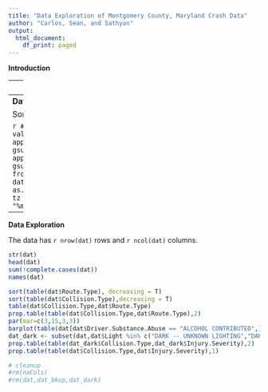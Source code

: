 ```yaml
---
title: "Data Exploration of Montgomery County, Maryland Crash Data"
author: "Carlos, Sean, and Sathyan"
output:
  html_document:
    df_print: paged
---
```

**Introduction**

---
**Data Acquisition**

We downloaded the data from <https://data.montgomerycountymd.gov/Public-Safety/Crash-Reporting-Drivers-Data/mmzv-x632> on March 13, 2018 which contained data updated through March 8, 2018 "on motor vehicle operators (drivers) involved in traffic collisions occurring on county and local roadways."

```r
	# na.strings parameter sets CELLS of blank, space, NA, and N/A to the NA reserved value
	dat <- read.csv("Crash_Data.csv",stringsAsFactors = F
		, na.strings = c(""," ","NA","N/A"))
	# create backup
	dat_bkup <- dat
```

---
**Data Cleanup**

Some issues involved
```r
	naCols <- names(dat)[grep("N/A",dat)]
```
* The data frame has many cells with "N/A" included among a string of values in columns: **
`r  naCols ` **
* The date/time field data type is actually a  `r class(dat$Crash.Date.Time) ` type

```r
# strip N/A string from lists of values
	dat[,naCols] <- apply(dat[,naCols], 2, function(x) gsub("N/A, ","",x))
	dat[,naCols] <- apply(dat[,naCols], 2, function(x) gsub(", N/A","",x))
# create a timestamp from the Crash Date Time string
	dat$timesStamp <- as.POSIXct(strptime(dat$Crash.Date.Time, tz = "America/New_York"
		,format = "%m/%d/%Y %I:%M:%S %p"))
```
---
**Data Exploration**

The data has `r nrow(dat)` rows and `r ncol(dat)` columns.



```r
str(dat)
head(dat)
sum(!complete.cases(dat))
names(dat)

sort(table(dat$Route.Type), decreasing = T)
sort(table(dat$Collision.Type),decreasing = T)
table(dat$Collision.Type,dat$Route.Type)
prop.table(table(dat$Collision.Type,dat$Route.Type),2)
par(mar=c(3,15,3,3))
barplot(table(dat[dat$Driver.Substance.Abuse == "ALCOHOL CONTRIBUTED",]$Collision.Type),horiz = T,las=2)
dat_dark <- subset(dat,dat$Light %in% c("DARK -- UNKNOWN LIGHTING","DARK LIGHTS ON","DARK NO LIGHTS"))
prop.table(table(dat_dark$Collision.Type,dat_dark$Injury.Severity),2)
prop.table(table(dat$Collision.Type,dat$Injury.Severity),1)

```


```r
# cleanup
#rm(naCols)
#rm(dat,dat_bkup,dat_dark)
```

